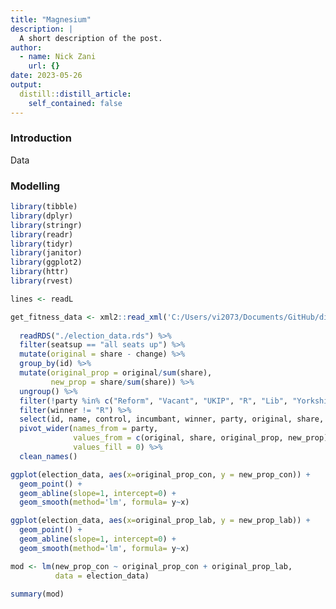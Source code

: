 ```yaml
---
title: "Magnesium"
description: |
  A short description of the post.
author:
  - name: Nick Zani
    url: {}
date: 2023-05-26
output:
  distill::distill_article:
    self_contained: false
---
```



### Introduction

Data

### Modelling

```r
library(tibble)
library(dplyr)
library(stringr)
library(readr)
library(tidyr)
library(janitor)
library(ggplot2)
library(httr)
library(rvest)

lines <- readL

get_fitness_data <- xml2::read_xml('C:/Users/vi2073/Documents/GitHub/distill_blog/distill_nickzani/_posts/2023-05-26-magnesium/export.xml')
  
  readRDS("./election_data.rds") %>% 
  filter(seatsup == "all seats up") %>% 
  mutate(original = share - change) %>% 
  group_by(id) %>% 
  mutate(original_prop = original/sum(share),
         new_prop = share/sum(share)) %>% 
  ungroup() %>% 
  filter(!party %in% c("Reform", "Vacant", "UKIP", "R", "Lib", "Yorkshire")) %>% 
  filter(winner != "R") %>% 
  select(id, name, control, incumbant, winner, party, original, share, original_prop, new_prop) %>% 
  pivot_wider(names_from = party, 
              values_from = c(original, share, original_prop, new_prop), 
              values_fill = 0) %>% 
  clean_names()

ggplot(election_data, aes(x=original_prop_con, y = new_prop_con)) +
  geom_point() +
  geom_abline(slope=1, intercept=0) + 
  geom_smooth(method='lm', formula= y~x)

ggplot(election_data, aes(x=original_prop_lab, y = new_prop_lab)) +
  geom_point() +
  geom_abline(slope=1, intercept=0) + 
  geom_smooth(method='lm', formula= y~x)

mod <- lm(new_prop_con ~ original_prop_con + original_prop_lab,
          data = election_data)

summary(mod)

```